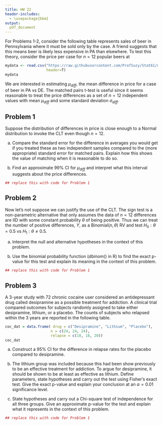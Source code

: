 ```yaml
---
title: HW 22
header-includes:
  - \usepackage{bbm}
output:
  pdf_document
---
```



For Problems 1-2, consider the following table represents sales of beer in Pennsylvania where it must be sold only by the case. A friend suggests that this means beer is likely less expensive in PA than elsewhere. To test this theory, consider the price per case for $n=12$ popular beers at \it{Rite Buy} in PA and at \it{Total Wine} in DE, where beer is also sold in 6-packs and 12-packs and isn't taxed. 


```r
mydata <- read.csv("https://raw.githubusercontent.com/ProfSuzy/Stat61/main/beer_data_2005.csv", 
                   header=T)
mydata
```


We are interested in estimating $\mu_{diff}$, the mean difference in price for a case of beer in PA vs DE. The matched pairs t-test is useful since it seems reasonable to treat the price differences as a set of $n=12$ independent values with mean $\mu_{diff}$ and some standard deviation $\sigma_{diff}$.



## Problem 1 

Suppose the distribution of differences in price is close enough to a Normal distribution to invoke the CLT even though $n=12$. 

(a)  Compare the standard error for the difference in averages you would get if you treated these as two independent samples compared to the (more appropriate) standard error for matched pairs. Explain how this shows the value of matching when it is reasonable to do so. 

(b)  Find an approximate $99\%$ CI for $\mu_{diff}$ and interpret what this interval suggests about the price differences. 
 

```r
## replace this with code for Problem 1 
```


\pagebreak 
## Problem 2 

Now let's not suppose we can justify the use of the CLT. The sign test is a non-parametric alternative that only assumes the data of $n=12$ differences are IID with some constant probability $\theta$ of being positive. Thus we can treat the number of positive differences, $Y$, as a Binomial$(n, \theta)$ RV and test $H_0: \theta=0.5$ vs $H_1: \theta \neq 0.5$. 

(a) Interpret the null and alternative hypotheses in the context of this problem. 

(b) Use the binomial probability function ($dbinom()$ in R) to find the exact p-value for this test and explain its meaning in the context of this problem. 
 



```r
## replace this with code for Problem 1 
```


\pagebreak 
## Problem 3 


A 3-year study with $72$ chronic cocaine user considered an antidepressant drug called desipramine as a possible treatment for addiction. A clinical trial compared outcomes for subjects randomly assigned to take either desipramine, lithium, or a placebo. The counts of subjects who relapsed within the 3 years are reported in the following table. 


```r
coc_dat = data.frame( drug = c("Desipramine", "Lithium", "Placebo"), 
                     n = c(24, 24, 24), 
                     relapse = c(10, 18, 20))
coc_dat 
```


(a) Construct a $95\%$ CI for the difference in relapse rates for the placebo compared to desipramine.

(b) The lithium group was included because this had been show previously to be an effective treatment for addiction. To argue for desipramine, it should be shown to be at least as effective as lithium. Define parameters, state hypotheses and carry out the test using Fisher's exact test. Give the exact p-value and explain your conclusion at an $\alpha = 0.01$ significance level. 

(c) State hypotheses and carry out a Chi-square test of independence for all three groups. Give an approximate p-value for the test and explain what it represents in the context of this problem. 


```r
## replace this with code for Problem 1 
```